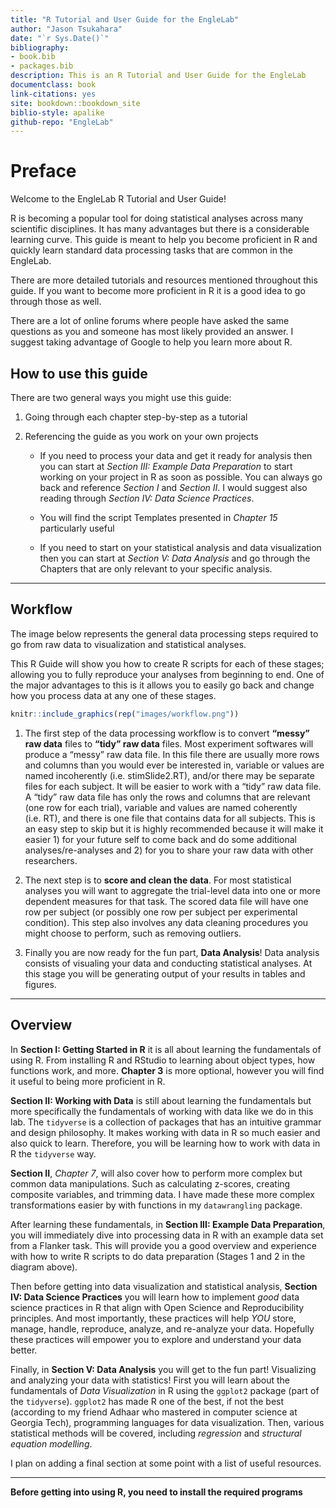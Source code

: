 ```yaml
--- 
title: "R Tutorial and User Guide for the EngleLab"
author: "Jason Tsukahara"
date: "`r Sys.Date()`"
bibliography:
- book.bib
- packages.bib
description: This is an R Tutorial and User Guide for the EngleLab
documentclass: book
link-citations: yes
site: bookdown::bookdown_site
biblio-style: apalike
github-repo: "EngleLab"
---
```


# Preface {-}

Welcome to the EngleLab R Tutorial and User Guide!

R is becoming a popular tool for doing statistical analyses across many scientific disciplines. It has many advantages but there is a considerable learning curve. This guide is meant to help you become proficient in R and quickly learn standard data processing tasks that are common in the EngleLab.

There are more detailed tutorials and resources mentioned throughout this guide. If you want to become more proficient in R it is a good idea to go through those as well.

There are a lot of online forums where people have asked the same questions as you and someone has most likely provided an answer. I suggest taking advantage of Google to help you learn more about R.

## How to use this guide {-}

There are two general ways you might use this guide:

1. Going through each chapter step-by-step as a tutorial

2. Referencing the guide as you work on your own projects

    * If you need to process your data and get it ready for analysis then you can start at *Section III: Example Data Preparation*  to start working on your project in R as soon as possible. You can always go back and reference *Section I* and *Section II*. I would suggest also reading through *Section IV: Data Science Practices*.
    
    * You will find the script Templates presented in *Chapter 15* particularly useful
    
    * If you need to start on your statistical analysis and data visualization then you can start at *Section V: Data Analysis* and go through the Chapters that are only relevant to your specific analysis.

---

## Workflow {-}

The image below represents the general data processing steps required to go from raw data to visualization and statistical analyses. 

This R Guide will show you how to create R scripts for each of these stages; allowing you to fully reproduce your analyses from beginning to end. One of the major advantages to this is it allows you to easily go back and change how you process data at any one of these stages.

```r
knitr::include_graphics(rep("images/workflow.png"))
```

1. The first step of the data processing workflow is to convert **"messy" raw data** files to **"tidy" raw data** files. Most experiment softwares will produce a "messy" raw data file. In this file there are usually more rows and columns than you would ever be interested in, variable or values are named incoherently (i.e. stimSlide2.RT), and/or there may be separate files for each subject. It will be easier to work with a "tidy" raw data file. A "tidy" raw data file has only the rows and columns that are relevant (one row for each trial), variable and values are named coherently (i.e. RT), and there is one file that contains data for all subjects. This is an easy step to skip but it is highly recommended because it will make it easier 1) for your future self to come back and do some additional analyses/re-analyses and 2) for you to share your raw data with other researchers.

2. The next step is to **score and clean the data**. For most statistical analyses you will want to aggregate the trial-level data into one or more dependent measures for that task. The scored data file will have one row per subject (or possibly one row per subject per experimental condition). This step also involves any data cleaning procedures you might choose to perform, such as removing outliers.
    
3. Finally you are now ready for the fun part, **Data Analysis**! Data analysis consists of visualing your data and conducting statistical analyses. At this stage you will be generating output of your results in tables and figures.

----

## Overview {-}

In **Section I: Getting Started in R** it is all about learning the fundamentals of using R. From installing R and RStudio to learning about object types, how functions work, and more. **Chapter 3** is more optional, however you will find it useful to being more proficient in R. 

**Section II: Working with Data** is still about learning the fundamentals but more specifically the fundamentals of working with data like we do in this lab. The `tidyverse` is a collection of packages that has an intuitive grammar and design philosophy. It makes working with data in R so much easier and also quick to learn. Therefore, you will be learning how to work with data in R the `tidyverse` way. 

**Section II**, *Chapter 7*, will also cover how to perform more complex but common data manipulations. Such as calculating z-scores, creating composite variables, and trimming data. I have made these more complex transformations easier by with functions in my `datawrangling` package.

After learning these fundamentals, in **Section III: Example Data Preparation**, you will immediately dive into processing data in R with an example data set from a Flanker task. This will provide you a good overview and experience with how to write R scripts to do data preparation (Stages 1 and 2 in the diagram above).

Then before getting into data visualization and statistical analysis, **Section IV: Data Science Practices** you will learn how to implement *good* data science practices in R that align with Open Science and Reproducibility principles. And most importantly, these practices will help *YOU* store, manage, handle, reproduce, analyze, and re-analyze your data. Hopefully these practices will empower you to explore and understand your data better.

Finally, in **Section V: Data Analysis** you will get to the fun part! Visualizing and analyzing your data with statistics! First you will learn about the fundamentals of *Data Visualization* in R using the `ggplot2` package (part of the `tidyverse`). `ggplot2` has made R one of the best, if not the best (according to my friend Adhaar who mastered in computer science at Georgia Tech), programming languages for data visualization. Then, various statistical methods will be covered, including *regression* and *structural equation modelling*.

I plan on adding a final section at some point with a list of useful resources.

********

**Before getting into using R, you need to install the required programs**

